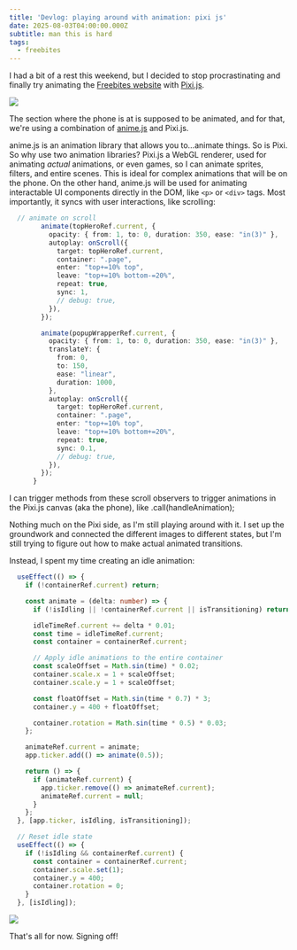 ```yaml
---
title: 'Devlog: playing around with animation: pixi js'
date: 2025-08-03T04:00:00.000Z
subtitle: man this is hard
tags:
  - freebites
---
```


I had a bit of a rest this weekend, but I decided to stop procrastinating and finally try animating the [Freebites website](https://www.freebites.org/) with [Pixi.js](https://pixijs.com/).

![](https://res.cloudinary.com/dqjxcxacd/image/upload/v1754246424/da807e41-df3a-4ec1-a30f-3267cd659549.png)

The section where the phone is at is supposed to be animated, and for that, we're using a combination of [anime.js](https://animejs.com) and Pixi.js.

<SectionTitle title="What's that?" />

anime.js is an animation library that allows you to…animate things. So is Pixi. So why use two animation libraries? Pixi.js a WebGL renderer, used for animating *actual* animations, or even games, so I can animate sprites, filters, and entire scenes. This is ideal for complex animations that will be on the phone. On the other hand, anime.js will be used for animating interactable UI components directly in the DOM, like `<p>` or `<div>` tags. Most importantly, it syncs with user interactions, like scrolling:

```ts
  // animate on scroll
        animate(topHeroRef.current, {
          opacity: { from: 1, to: 0, duration: 350, ease: "in(3)" },
          autoplay: onScroll({
            target: topHeroRef.current,
            container: ".page",
            enter: "top+=10% top",
            leave: "top+=10% bottom-=20%",
            repeat: true,
            sync: 1,
            // debug: true,
          }),
        });

        animate(popupWrapperRef.current, {
          opacity: { from: 1, to: 0, duration: 350, ease: "in(3)" },
          translateY: {
            from: 0,
            to: 150,
            ease: "linear",
            duration: 1000,
          },
          autoplay: onScroll({
            target: topHeroRef.current,
            container: ".page",
            enter: "top+=10% top",
            leave: "top+=10% bottom+=20%",
            repeat: true,
            sync: 0.1,
            // debug: true,
          }),
        });
      }
```

I can trigger methods from these scroll observers to trigger animations in the Pixi.js canvas (aka the phone), like .call(handleAnimation);

<SectionTitle title="So, what did I do?" />

Nothing much on the Pixi side, as I'm still playing around with it. I set up the groundwork and connected the different images to different states, but I'm still trying to figure out how to make actual animated transitions.

Instead, I spent my time creating an idle animation:

```ts
  useEffect(() => {
    if (!containerRef.current) return;

    const animate = (delta: number) => {
      if (!isIdling || !containerRef.current || isTransitioning) return;

      idleTimeRef.current += delta * 0.01;
      const time = idleTimeRef.current;
      const container = containerRef.current;

      // Apply idle animations to the entire container
      const scaleOffset = Math.sin(time) * 0.02;
      container.scale.x = 1 + scaleOffset;
      container.scale.y = 1 + scaleOffset;

      const floatOffset = Math.sin(time * 0.7) * 3;
      container.y = 400 + floatOffset;

      container.rotation = Math.sin(time * 0.5) * 0.03;
    };

    animateRef.current = animate;
    app.ticker.add(() => animate(0.5));

    return () => {
      if (animateRef.current) {
        app.ticker.remove(() => animateRef.current);
        animateRef.current = null;
      }
    };
  }, [app.ticker, isIdling, isTransitioning]);

  // Reset idle state
  useEffect(() => {
    if (!isIdling && containerRef.current) {
      const container = containerRef.current;
      container.scale.set(1);
      container.y = 400;
      container.rotation = 0;
    }
  }, [isIdling]);
```

![](https://res.cloudinary.com/dqjxcxacd/image/upload/v1754246243/FreebitesIdleAnimation_wrifh7.gif)

That's all for now. Signing off!

